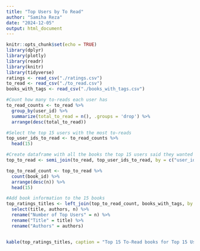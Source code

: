 ```yaml
---
title: "Top Users by To Read"
author: "Samiha Reza"
date: "2024-12-05"
output: html_document
---
```


```r
knitr::opts_chunk$set(echo = TRUE)
library(dplyr)
library(plotly)
library(readr)
library(knitr)
library(tidyverse)
ratings <- read_csv("./ratings.csv")
to_read <- read_csv("./to_read.csv")
books_with_tags <- read_csv("./books_with_tags.csv")
```

```r
#Count how many to-reads each user has
to_read_counts <- to_read %>%
  group_by(user_id) %>%
  summarize(total_to_read = n(), .groups = 'drop') %>%
  arrange(desc(total_to_read))

#Select the top 15 users with the most to-reads
top_user_ids_to_read <- to_read_counts %>%
  head(15)

#Create dataframe with all the books the top 15 users said they wanted to read. Count how many times these books were selected by users. Select the top 15 to-read books by the top 15 users
top_to_read <- semi_join(to_read, top_user_ids_to_read, by = c("user_id"))

top_to_read_count <- top_to_read %>%
  count(book_id) %>%
  arrange(desc(n)) %>%
  head(15) 

#Add book information to the 15 books
top_ratings_titles <- left_join(top_to_read_count, books_with_tags, by = c("book_id")) %>%
  select(title, authors, n) %>%
  rename("Number of Top Users" = n) %>%
  rename("Title" = title) %>%
  rename("Authors" = authors)


kable(top_ratings_titles, caption = "Top 15 To-Read books for Top 15 Users", align = "c")

```